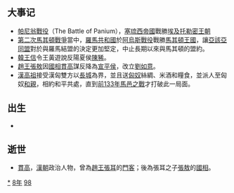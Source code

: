 {{yearTOC|-198|西汉[[汉高帝|汉高帝]]九年}}

== 大事记 ==
*[[帕尼翁戰役|帕尼翁戰役]]（The Battle of Panium），[[塞琉西帝國|塞琉西帝國]]戰勝[[埃及|埃及]][[托勒密王朝|托勒密王朝]]
*[[第二次馬其頓戰爭|第二次馬其頓戰爭]]當中，[[羅馬共和國|羅馬共和國]]於[[阿烏斯戰役|阿烏斯戰役]]戰勝[[馬其頓王國|馬其頓王國]]，讓[[亞該亞同盟|亞該亞同盟]]對於與羅馬結盟的決定更加堅定，中止長期以來與馬其頓的盟約。
*[[韓王信|韓王信]]令王黃遊說反陽夏侯[[陳豨|陳豨]]。
*[[趙王|趙王]][[張敖|張敖]]因[[國相|國相]][[貫高|貫高]]謀反降為[[宣平侯|宣平侯]]，改立[[劉如意|劉如意]]。
*[[漢高祖|漢高祖]]接受漢匈雙方以[[長城|長城]]為界，並且送[[匈奴|匈奴]]絲綢、米酒和糧食，並派人至匈奴[[和親|和親]]，相約和平共處，直到[[前133年|前133年]][[馬邑之戰|馬邑之戰]]才打破此一局面。

== 出生 ==
*

== 逝世 ==
{{Wikisource year mention}}
*[[貫高|貫高]]，[[漢朝|漢朝]]政治人物，曾為[[趙王|趙王]][[張耳|張耳]]的[[門客|門客]]；後為張耳之子[[張敖|張敖]]的[[國相|國相]]。

[[Category:前198年|*]]
[[Category:前190年代|8年]]
[[Category:前2世纪各年|98]]